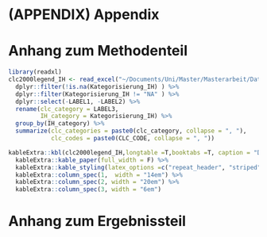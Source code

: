 
# (APPENDIX) Appendix {-}

# Anhang zum Methodenteil

```r
library(readxl)
clc2000legend_IH <- read_excel("~/Documents/Uni/Master/Masterarbeit/Daten/clc2000legend_IH.xls") %>% 
  dplyr::filter(!is.na(Kategorisierung_IH) ) %>% 
  dplyr::filter(Kategorisierung_IH != "NA" ) %>% 
  dplyr::select(-LABEL1, -LABEL2) %>% 
  rename(clc_category = LABEL3,
         IH_category = Kategorisierung_IH) %>% 
  group_by(IH_category) %>% 
  summarize(clc_categories = paste0(clc_category, collapse = ", "),
            clc_codes = paste0(CLC_CODE, collapse = ", "))

kableExtra::kbl(clc2000legend_IH,longtable =T,booktabs =T, caption = "Die in dieser Arbeit verwendeten Landnutzungskategorien (spalte IH\\_category) sind eine Zusammenfassung der Landnutzungklassen der CLC-Daten des Copernicus-Programmes (Kageogrien des clc-Datensatzes in der Spalte clc\\_categories, sowie deren Kodierung in der Spalte clc\\_codes.  \\label{clc_cat} ") %>% 
  kableExtra::kable_paper(full_width = F) %>%
  kableExtra::kable_styling(latex_options =c("repeat_header", "striped", "hold_position", "scale_down")) %>% 
  kableExtra::column_spec(1,  width = "14em") %>%
  kableExtra::column_spec(2, width = "20em") %>%
  kableExtra::column_spec(3, width = "6em")
```


# Anhang zum Ergebnissteil

```r

```


```r

```


```r

```


```r

```

<!-- ## Figures {-} -->

<!-- ```{r graph2, echo=FALSE, out.extra = "", fig.cap="Estimated residuals (2) from model XXX. ...", out.width = "50%"} -->
<!-- knitr::include_graphics("figures/graph.eps") -->
<!-- ``` -->

<!-- ## Tables {-} -->

<!-- \begin{table}[ht] -->
<!--     \begin{center} -->
<!--         {\footnotesize -->
<!--         \begin{tabular}{l|cccccccccc} -->
<!--         \hline \hline -->
<!--                         & 3m    & 6m    & 1yr   & 2yr   & 3yr   & 5yr   & 7yr   & 10yr  & 12yr  & 15yr   \\ -->
<!--             \hline -->
<!--                 Mean   & 3.138 & 3.191 & 3.307 & 3.544 & 3.756 & 4.093 & 4.354 & 4.621 & 4.741 & 4.878  \\ -->
<!--                 Median & 3.013 & 3.109 & 3.228 & 3.490 & 3.680 & 3.906 & 4.117 & 4.420 & 4.575 & 4.759  \\ -->
<!--                 Min    & 1.984 & 1.950 & 1.956 & 2.010 & 2.240 & 2.615 & 2.850 & 3.120 & 3.250 & 3.395  \\ -->
<!--                 Max    & 5.211 & 5.274 & 5.415 & 5.583 & 5.698 & 5.805 & 5.900 & 6.031 & 6.150 & 6.295  \\ -->
<!--                 StD    & 0.915 & 0.919 & 0.935 & 0.910 & 0.876 & 0.825 & 0.803 & 0.776 & 0.768 & 0.762  \\ -->
<!--             \hline \hline -->
<!--         \end{tabular}} -->
<!--     \end{center} -->
<!--     \caption{Detailed descriptive statistics of location and dispersion for -->
<!--     2100 observed swap rates for the period from -->
<!--     February 15, 1999 to March 2, 2007. Swap rates measured as 3.12 (instead of 0.0312).} -->
<!--     \label{tab:apptable} -->
<!-- \end{table} -->

<!-- \newpage -->
